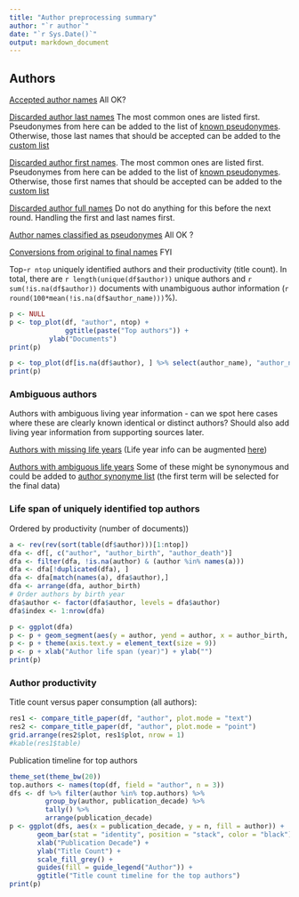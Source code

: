 ```yaml
---
title: "Author preprocessing summary"
author: "`r author`"
date: "`r Sys.Date()`"
output: markdown_document
---
```


## Authors

[Accepted author names](output.tables/author_accepted.csv) All OK?

[Discarded author last names](output.tables/author_lastnames_discarded.csv) The most common ones are listed first. Pseudonymes from here can be added to the list of [known pseudonymes](https://github.com/rOpenGov/bibliographica/tree/master/inst/extdata/names/pseudonymes). Otherwise, those last names that should be accepted can be added to the [custom list](https://github.com/rOpenGov/bibliographica/blob/master/inst/extdata/names/lastnames/custom.csv)

[Discarded author first names](output.tables/author_firstnames_discarded.csv). The most common ones are listed first. Pseudonymes from here can be added to the list of [known pseudonymes](https://github.com/rOpenGov/bibliographica/tree/master/inst/extdata/names/pseudonymes). Otherwise, those first names that should be accepted can be added to the [custom list](https://github.com/rOpenGov/bibliographica/blob/master/inst/extdata/names/firstnames/custom.csv)

[Discarded author full names](output.tables/author_discarded.csv) Do not do anything for this before the next round. Handling the first and last names first.

[Author names classified as pseudonymes](output.tables/author_pseudonymes.csv) All OK ?

[Conversions from original to final names](output.tables/author_conversion_nontrivial.csv) FYI


Top-`r ntop` uniquely identified authors and their productivity (title count). In total, there are `r length(unique(df$author))` unique authors and `r sum(!is.na(df$author))` documents with unambiguous author information (`r round(100*mean(!is.na(df$author_name)))`%).

```r
p <- NULL
p <- top_plot(df, "author", ntop) +
     		  ggtitle(paste("Top authors")) +
		  ylab("Documents")
print(p)

p <- top_plot(df[is.na(df$author), ] %>% select(author_name), "author_name", ntop) + ggtitle("Top discarded authors")
print(p)
```

### Ambiguous authors

Authors with ambiguous living year information - can we spot here
cases where these are clearly known identical or distinct authors?
Should also add living year information from supporting sources later.

[Authors with missing life years](output.tables/authors_missing_lifeyears.csv) (Life year info can be augmented [here](https://github.com/rOpenGov/bibliographica/blob/master/inst/extdata/author_info.csv))

[Authors with ambiguous life years](output.tables/author_life_ambiguous.csv) Some of these might be synonymous and could be added to [author synonyme list](https://github.com/rOpenGov/bibliographica/blob/master/inst/extdata/ambiguous-authors.csv) (the first term will be selected for the final data)


### Life span of uniquely identified top authors

Ordered by productivity (number of documents))

```r
a <- rev(rev(sort(table(df$author)))[1:ntop])
dfa <- df[, c("author", "author_birth", "author_death")]
dfa <- filter(dfa, !is.na(author) & (author %in% names(a)))
dfa <- dfa[!duplicated(dfa), ]
dfa <- dfa[match(names(a), dfa$author),]
dfa <- arrange(dfa, author_birth)
# Order authors by birth year
dfa$author <- factor(dfa$author, levels = dfa$author)
dfa$index <- 1:nrow(dfa)

p <- ggplot(dfa)
p <- p + geom_segment(aes(y = author, yend = author, x = author_birth, xend = author_death), size = 2) 
p <- p + theme(axis.text.y = element_text(size = 9))
p <- p + xlab("Author life span (year)") + ylab("")
print(p)
```


### Author productivity

Title count versus paper consumption (all authors):

```r
res1 <- compare_title_paper(df, "author", plot.mode = "text")
res2 <- compare_title_paper(df, "author", plot.mode = "point")
grid.arrange(res2$plot, res1$plot, nrow = 1)
#kable(res1$table)
```

Publication timeline for top authors

```r
theme_set(theme_bw(20))
top.authors <- names(top(df, field = "author", n = 3))
dfs <- df %>% filter(author %in% top.authors) %>%
     	 group_by(author, publication_decade) %>%
     	 tally() %>%
     	 arrange(publication_decade)
p <- ggplot(dfs, aes(x = publication_decade, y = n, fill = author)) +
       geom_bar(stat = "identity", position = "stack", color = "black") +
       xlab("Publication Decade") +
       ylab("Title Count") +
       scale_fill_grey() +
       guides(fill = guide_legend("Author")) +
       ggtitle("Title count timeline for the top authors")
print(p)
```




